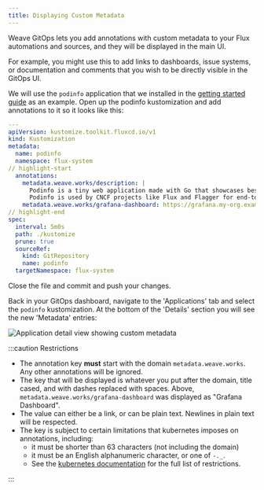 ```yaml
---
title: Displaying Custom Metadata
---
```


Weave GitOps lets you add annotations with custom metadata to your
Flux automations and sources, and they will be displayed in the main UI.

For example, you might use this to add links to dashboards, issue
systems, or documentation and comments that you wish to be directly visible in
the GitOps UI.

We will use the `podinfo` application that we installed in the [getting
started guide](../open-source/getting-started/deploy-OSS.mdx) as an example. Open up the
podinfo kustomization and add annotations to it so it looks like this:

```yaml title="./clusters/my-cluster/podinfo-kustomization.yaml"
---
apiVersion: kustomize.toolkit.fluxcd.io/v1
kind: Kustomization
metadata:
  name: podinfo
  namespace: flux-system
// highlight-start
  annotations:
    metadata.weave.works/description: |
      Podinfo is a tiny web application made with Go that showcases best practices of running microservices in Kubernetes.
      Podinfo is used by CNCF projects like Flux and Flagger for end-to-end testing and workshops.
    metadata.weave.works/grafana-dashboard: https://grafana.my-org.example.com/d/podinfo-dashboard
// highlight-end
spec:
  interval: 5m0s
  path: ./kustomize
  prune: true
  sourceRef:
    kind: GitRepository
    name: podinfo
  targetNamespace: flux-system
```

Close the file and commit and push your changes.

Back in your GitOps dashboard, navigate to the 'Applications' tab and select the
`podinfo` kustomization. At the bottom of the 'Details' section you will see the
new 'Metadata' entries:

![Application detail view showing custom metadata](/img/metadata-display.png)

:::caution Restrictions

 * The annotation key **must** start with the domain
   `metadata.weave.works`. Any other annotations will be ignored.
 * The key that will be displayed is whatever you put after the
   domain, title cased, and with dashes replaced with spaces. Above,
   `metadata.weave.works/grafana-dashboard` was displayed as "Grafana Dashboard".
 * The value can either be a link, or can be plain text. Newlines in
   plain text will be respected.
 * The key is subject to certain limitations that kubernetes imposes on
   annotations, including:
	 - it must be shorter than 63 characters (not including
   the domain)
	 - it must be an English alphanumeric character, or one of `-._`.
	 - See the [kubernetes documentation](https://kubernetes.io/docs/concepts/overview/working-with-objects/annotations/#syntax-and-character-set)
   for the full list of restrictions.

:::
